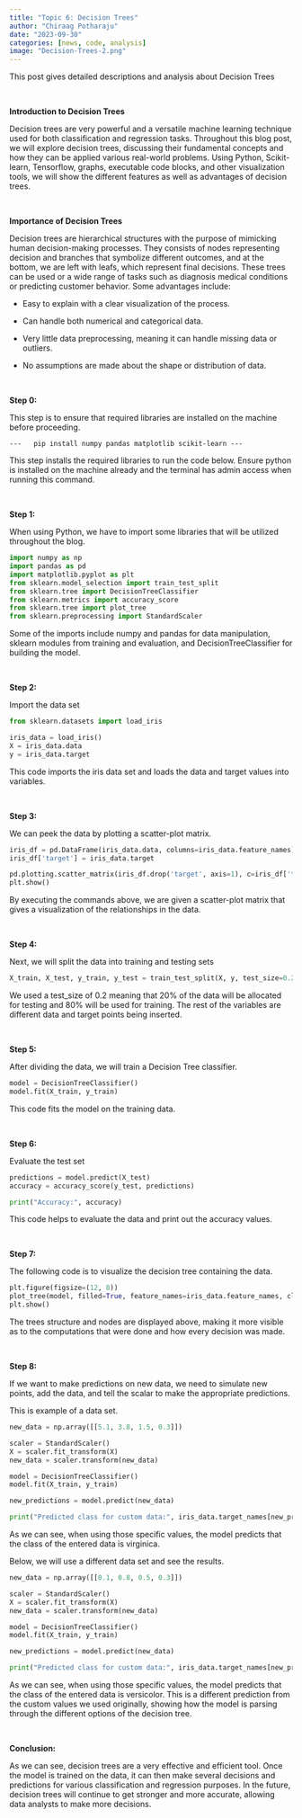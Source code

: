```yaml
---
title: "Topic 6: Decision Trees"
author: "Chiraag Potharaju"
date: "2023-09-30"
categories: [news, code, analysis]
image: "Decision-Trees-2.png"
---
```


This post gives detailed descriptions and analysis about Decision Trees

<br>

**Introduction to Decision Trees**

Decision trees are very powerful and a versatile machine learning technique used for both classification and regression tasks. Throughout this blog post, we will explore decision trees, discussing their fundamental concepts and how they can be applied various real-world problems. Using Python, Scikit-learn, Tensorflow, graphs, executable code blocks, and other visualization tools, we will show the different features as well as advantages of decision trees.

<br>

**Importance of Decision Trees**

Decision trees are hierarchical structures with the purpose of mimicking human decision-making processes. They consists of nodes representing decision and branches that symbolize different outcomes, and at the bottom, we are left with leafs, which represent final decisions. These trees can be used or a wide range of tasks such as diagnosis medical conditions or predicting customer behavior. Some advantages include:

-   Easy to explain with a clear visualization of the process.

-   Can handle both numerical and categorical data.

-   Very little data preprocessing, meaning it can handle missing data or outliers.

-   No assumptions are made about the shape or distribution of data.

<br>

**Step 0:**

This step is to ensure that required libraries are installed on the machine before proceeding.

```         
---   pip install numpy pandas matplotlib scikit-learn ---
```

This step installs the required libraries to run the code below. Ensure python is installed on the machine already and the terminal has admin access when running this command.

<br>

**Step 1:**

When using Python, we have to import some libraries that will be utilized throughout the blog.

```python
import numpy as np
import pandas as pd
import matplotlib.pyplot as plt
from sklearn.model_selection import train_test_split
from sklearn.tree import DecisionTreeClassifier
from sklearn.metrics import accuracy_score
from sklearn.tree import plot_tree
from sklearn.preprocessing import StandardScaler
```

Some of the imports include numpy and pandas for data manipulation, sklearn modules from training and evaluation, and DecisionTreeClassifier for building the model.

<br>

**Step 2:**

Import the data set

```python
from sklearn.datasets import load_iris  

iris_data = load_iris() 
X = iris_data.data 
y = iris_data.target
```

This code imports the iris data set and loads the data and target values into variables.

<br>

**Step 3:**

We can peek the data by plotting a scatter-plot matrix.

```python
iris_df = pd.DataFrame(iris_data.data, columns=iris_data.feature_names)
iris_df['target'] = iris_data.target

pd.plotting.scatter_matrix(iris_df.drop('target', axis=1), c=iris_df['target'], figsize=(10, 8))
plt.show()
```

By executing the commands above, we are given a scatter-plot matrix that gives a visualization of the relationships in the data.

<br>

**Step 4:**

Next, we will split the data into training and testing sets

```python
X_train, X_test, y_train, y_test = train_test_split(X, y, test_size=0.2, random_state=42)
```

We used a test_size of 0.2 meaning that 20% of the data will be allocated for testing and 80% will be used for training. The rest of the variables are different data and target points being inserted.

<br>

**Step 5:**

After dividing the data, we will train a Decision Tree classifier.

```python
model = DecisionTreeClassifier() 
model.fit(X_train, y_train)
```

This code fits the model on the training data.

<br>

**Step 6:**

Evaluate the test set

```python
predictions = model.predict(X_test) 
accuracy = accuracy_score(y_test, predictions)  

print("Accuracy:", accuracy)
```

This code helps to evaluate the data and print out the accuracy values.

<br>

**Step 7:**

The following code is to visualize the decision tree containing the data.

```python
plt.figure(figsize=(12, 8))
plot_tree(model, filled=True, feature_names=iris_data.feature_names, class_names=iris_data.target_names)
plt.show()
```

The trees structure and nodes are displayed above, making it more visible as to the computations that were done and how every decision was made.

<br>

**Step 8:**

If we want to make predictions on new data, we need to simulate new points, add the data, and tell the scalar to make the appropriate predictions.

This is example of a data set.

```python

new_data = np.array([[5.1, 3.8, 1.5, 0.3]]) 

scaler = StandardScaler()
X = scaler.fit_transform(X)
new_data = scaler.transform(new_data) 

model = DecisionTreeClassifier()
model.fit(X_train, y_train)

new_predictions = model.predict(new_data)

print("Predicted class for custom data:", iris_data.target_names[new_predictions[0]])

```

As we can see, when using those specific values, the model predicts that the class of the entered data is virginica.

Below, we will use a different data set and see the results.

```python

new_data = np.array([[0.1, 0.8, 0.5, 0.3]]) 

scaler = StandardScaler()
X = scaler.fit_transform(X)
new_data = scaler.transform(new_data) 

model = DecisionTreeClassifier()
model.fit(X_train, y_train)

new_predictions = model.predict(new_data)

print("Predicted class for custom data:", iris_data.target_names[new_predictions[0]])
```

As we can see, when using those specific values, the model predicts that the class of the entered data is versicolor. This is a different prediction from the custom values we used originally, showing how the model is parsing through the different options of the decision tree.

<br>

**Conclusion:**

As we can see, decision trees are a very effective and efficient tool. Once the model is trained on the data, it can then make several decisions and predictions for various classification and regression purposes. In the future, decision trees will continue to get stronger and more accurate, allowing data analysts to make more decisions.
